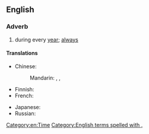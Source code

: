 ==English==

===Adverb===
{{en-adv|-|head=[[year]] [[in]], [[year]] [[out]]}}

# {{lb|en|idiomatic}} during every [[year]]; [[always]]

====Translations====
{{trans-top|during every year}}
* Chinese:
*: Mandarin: {{t|cmn|年復一年|sc=Hani}}, {{t+|cmn|年复一年|tr=niánfùyīnián|sc=Hani}}, {{t+|cmn|年年|tr=niánnián|sc=Hani}}
* Finnish: {{t|fi|vuodesta toiseen}}
* French: {{t+|fr|bon an mal an}}
{{trans-mid}}
* Japanese: {{t|ja|歳歳年年|tr=さいさいねんねん, saisai-nennen}}
* Russian: {{t|ru|из го́да в год}}
{{trans-bottom}}

[[Category:en:Time]]
[[Category:English terms spelled with ,]]
